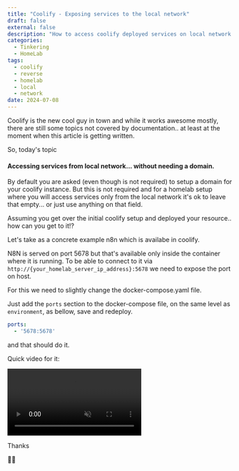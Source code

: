 ```yaml
---
title: "Coolify - Exposing services to the local network"
draft: false
external: false
description: "How to access coolify deployed services on local network. Without a domain"
categories:
  - Tinkering
  - HomeLab
tags:
  - coolify
  - reverse
  - homelab
  - local
  - network
date: 2024-07-08
---
```


Coolify is the new cool guy in town and while it works awesome mostly, there are still some topics not covered by documentation.. at least at the moment when this article is getting written.

So, today's topic

#### Accessing services from local network... without needing a domain.

By default you are asked (even though is not required) to setup a domain for your coolify instance. But this is not required and for a homelab setup where you will access services only from the local network it's ok to leave that empty... or just use anything on that field.

Assuming you get over the initial coolify setup and deployed your resource.. how can you get to it!?

Let's take as a concrete example n8n which is availabe in coolify. 

N8N is served on port 5678 but that's available only inside the container where it is running. To be able to connect to it via `http://{your_homelab_server_ip_address}:5678` we need to expose the port on host.

For this we need to slightly change the docker-compose.yaml file.

Just add the `ports` section to the docker-compose file, on the same level as `environment`, as bellow, save and redeploy. 

```yaml
ports:
  - '5678:5678'
```

and that should do it.

Quick video for it:


<video controls class="w-full" autoplay muted>
  <source src="/videos/12-coolify-export-port.mp4" type="video/mp4"/>
  Your browser does not support the video tag.
</video>

Thanks

🙏🏻
